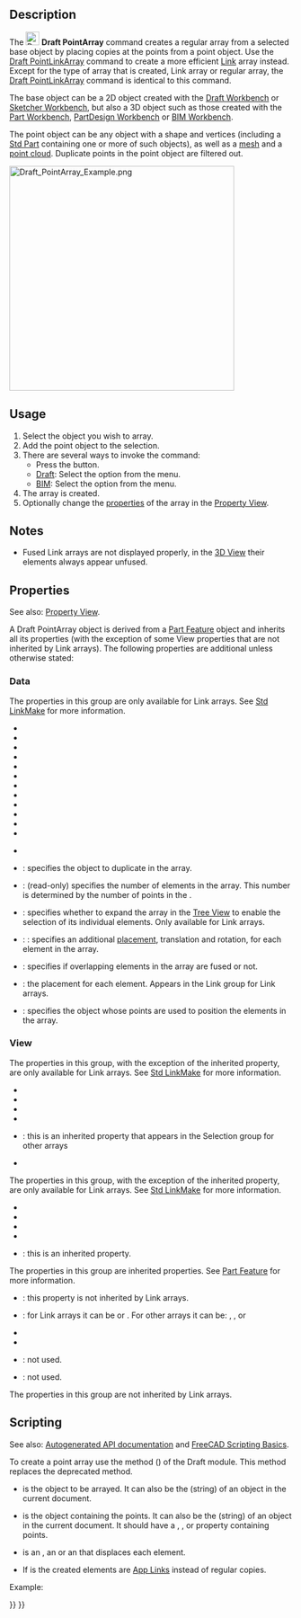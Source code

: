 <languages/>
<translate>

<!--T:21-->
{{Docnav
|[[Draft_PathLinkArray|PathLinkArray]]
|[[Draft_PointLinkArray|PointLinkArray]]
|[[Draft_Workbench|Draft]]
|IconL=Draft_PathLinkArray.svg
|IconR=Draft_PointLinkArray.svg
|IconC=Workbench_Draft.svg
}}

<!--T:1-->
{{GuiCommand
|Name=Draft PointArray
|MenuLocation=Modification → Array Tools →  Point Array<br>Modify →  Point Array
|Workbenches=[[Draft_Workbench|Draft]], [[BIM_Workbench|BIM]]
|Version=0.18
|SeeAlso=[[Draft_OrthoArray|Draft OrthoArray]], [[Draft_PolarArray|Draft PolarArray]], [[Draft_CircularArray|Draft CircularArray]], [[Draft_PathArray|Draft PathArray]], [[Draft_PathLinkArray|Draft PathLinkArray]], [[Draft_PointLinkArray|Draft PointLinkArray]]
}}

==Description== <!--T:2-->

<!--T:3-->
The [[Image:Draft_PointArray.svg|24px]] '''Draft PointArray''' command creates a regular array from a selected base object by placing copies at the points from a point object. Use the [[Draft_PointLinkArray|Draft PointLinkArray]] command to create a more efficient [[App_Link|Link]] array instead. Except for the type of array that is created, Link array or regular array, the [[Draft_PointLinkArray|Draft PointLinkArray]] command is identical to this command.

<!--T:15-->
The base object can be a 2D object created with the [[Draft_Workbench|Draft Workbench]] or [[Sketcher_Workbench|Sketcher Workbench]], but also a 3D object such as those created with the [[Part_Workbench|Part Workbench]], [[PartDesign_Workbench|PartDesign Workbench]] or [[BIM_Workbench|BIM Workbench]].

<!--T:53-->
The point object can be any object with a shape and vertices (including a [[Std_Part|Std Part]] containing one or more of such objects), as well as a [[Mesh_Workbench|mesh]] and a [[Points_Workbench|point cloud]]. Duplicate points in the point object are filtered out.

</translate>
[[Image:Draft_PointArray_Example.png|400px]]
<translate>
<!--T:17-->
{{Caption|Draft PointArray}}

==Usage== <!--T:4-->

<!--T:5-->
# Select the object you wish to array.
# Add the point object to the selection.
# There are several ways to invoke the command:
#* Press the {{Button|[[Image:Draft_PointArray.svg|16px]] [[Draft_PointArray|Point Array]]}} button.
#* [[Draft_Workbench|Draft]]: Select the {{MenuCommand|Modification → Array Tools → [[Image:Draft_PointArray.svg|16px]] Point Array}} option from the menu.
#* [[BIM_Workbench|BIM]]: Select the {{MenuCommand|Modify → [[Image:Draft_PointArray.svg|16px]] Point Array}} option from the menu.
# The array is created.
# Optionally change the [[#Properties|properties]] of the array in the [[Property_View|Property View]].

==Notes== <!--T:58-->

<!--T:59-->
* Fused Link arrays are not displayed properly, in the [[3D_View|3D View]] their elements always appear unfused.

==Properties== <!--T:8-->

<!--T:34-->
See also: [[Property_View|Property View]].

<!--T:28-->
A Draft PointArray object is derived from a [[Part_Feature|Part Feature]] object and inherits all its properties (with the exception of some View properties that are not inherited by Link arrays). The following properties are additional unless otherwise stated:

===Data=== <!--T:35-->

<!--T:36-->
{{Properties_Title|Link}}

<!--T:37-->
The properties in this group are only available for Link arrays. See [[Std_LinkMake#Properties|Std LinkMake]] for more information.

<!--T:38-->
* {{PropertyData|Scale|Float}}
* {{PropertyData|Scale Vector|Vector|Hidden}}
* {{PropertyData|Scale List|VectorList}}
* {{PropertyData|Visibility List|BoolList|Hidden}}
* {{PropertyData|Placement List|PlacementList|Hidden}}
* {{PropertyData|Element List|LinkList|Hidden}}
* {{PropertyData|_ Link Touched|Bool|Hidden}}
* {{PropertyData|_ Child Cache|LinkList|Hidden}}
* {{PropertyData|_ Link Owner|Integer|Hidden}}
* {{PropertyData|Colored Elements|LinkSubHidden|Hidden}}
* {{PropertyData|Link Copy On Change|Enumeration}}
* {{PropertyData|Link Transform|Bool}}

<!--T:56-->
{{Properties_Title|Draft}}

<!--T:57-->
* {{PropertyData|Always Sync Placement|Bool}}

<!--T:31-->
{{Properties_Title|Objects}}

<!--T:9-->
* {{PropertyData|Base|Link}}: specifies the object to duplicate in the array.
* {{PropertyData|Count|Integer}}: (read-only) specifies the number of elements in the array. This number is determined by the number of points in the {{PropertyData|Point Object}}.
* {{PropertyData|Expand Array|Bool}}: specifies whether to expand the array in the [[Tree_View|Tree View]] to enable the selection of its individual elements. Only available for Link arrays.
* {{PropertyData|Extra Placement|Placement}}: : specifies an additional [[Placement|placement]], translation and rotation, for each element in the array.
* {{PropertyData|Fuse|Bool}}: specifies if overlapping elements in the array are fused or not. {{Version|1.0}}
* {{PropertyData|Placement List|PlacementList}}: the placement for each element. Appears in the Link group for Link arrays. {{Version|1.1}}
* {{PropertyData|Point Object|Link}}: specifies the object whose points are used to position the elements in the array.

===View=== <!--T:39-->

<!--T:40-->
{{Properties_Title|Link}}

<!--T:41-->
The properties in this group, with the exception of the inherited property, are only available for Link arrays. See [[Std_LinkMake#Properties|Std LinkMake]] for more information.

<!--T:42-->
* {{PropertyView|Draw Style|Enumeration}}
* {{PropertyView|Line Width|FloatConstraint}}
* {{PropertyView|Override Material|Bool}}
* {{PropertyView|Point Size|FloatConstraint}}
* {{PropertyView|Selectable|Bool}}: this is an inherited property that appears in the Selection group for other arrays
* {{PropertyView|Shape Material|Material}}

<!--T:43-->
{{Properties_Title|Base}}

<!--T:44-->
The properties in this group, with the exception of the inherited property, are only available for Link arrays. See [[Std_LinkMake#Properties|Std LinkMake]] for more information.

<!--T:45-->
* {{PropertyView|Child View Provider|PersistentObject|Hidden}}
* {{PropertyView|Material List|MaterialList|Hidden}}
* {{PropertyView|Override Color List|ColorList|Hidden}}
* {{PropertyView|Override Material List|BoolList|Hidden}}
* {{PropertyView|Proxy|PythonObject|Hidden}}: this is an inherited property.

<!--T:46-->
{{Properties_Title|Display Options}}

<!--T:47-->
The properties in this group are inherited properties. See [[Part_Feature#Properties|Part Feature]] for more information.

<!--T:48-->
* {{PropertyView|Bounding Box|Bool}}: this property is not inherited by Link arrays.
* {{PropertyView|Display Mode|Enumeration}}: for Link arrays it can be {{value|Link}} or {{value|ChildView}}. For other arrays it can be: {{value|Flat Lines}}, {{value|Shaded}}, {{value|Wireframe}} or {{value|Points}}
* {{PropertyView|Show In Tree|Bool}}
* {{PropertyView|Visibility|Bool}}

<!--T:49-->
{{Properties_Title|Draft}}

<!--T:50-->
* {{PropertyView|Pattern|Enumeration}}: not used.
* {{PropertyView|Pattern Size|Float}}: not used.

<!--T:51-->
{{Properties_Title|Object style}}

<!--T:52-->
The properties in this group are not inherited by Link arrays.

==Scripting== <!--T:32-->

<!--T:10-->
See also: [https://freecad.github.io/SourceDoc/ Autogenerated API documentation] and [[FreeCAD Scripting Basics|FreeCAD Scripting Basics]].

<!--T:11-->
To create a point array use the {{incode|make_point_array}} method ({{Version|0.19}}) of the Draft module. This method replaces the deprecated {{incode|makePointArray}} method.

</translate>
{{Code|code=
point_array = make_point_array(base_object, point_object, extra=None, use_link=True)
}}
<translate>

<!--T:12-->
* {{incode|base_object}} is the object to be arrayed. It can also be the {{incode|Label}} (string) of an object in the current document.
* {{incode|point_object}} is the object containing the points. It can also be the {{incode|Label}} (string) of an object in the current document. It should have a {{incode|Geometry}}, {{incode|Links}}, or {{incode|Components}} property containing points.
* {{incode|extra}} is an {{incode|App.Placement}}, an {{incode|App.Vector}} or an {{incode|App.Rotation}} that displaces each element.
* If {{incode|use_link}} is {{incode|True}} the created elements are [[App_Link|App Links]] instead of regular copies.

<!--T:13-->
Example:

</translate>
{{Code|code=
import FreeCAD as App
import Draft

doc = App.newDocument()

polygon = Draft.make_polygon(3, radius=500.0)

p1 = Draft.make_point(App.Vector(1500, 0, 0))
p2 = Draft.make_point(App.Vector(2500, 0, 0))
p3 = Draft.make_point(App.Vector(2000, 1000, 0))

compound = doc.addObject("Part::Compound", "Compound")
compound.Links = [p1, p2, p3]

point_array = Draft.make_point_array(polygon, compound)
doc.recompute()
}}
<translate>


<!--T:20-->
{{Docnav
|[[Draft_PathLinkArray|PathLinkArray]]
|[[Draft_PointLinkArray|PointLinkArray]]
|[[Draft_Workbench|Draft]]
|IconL=Draft_PathLinkArray.svg
|IconR=Draft_PointLinkArray.svg
|IconC=Workbench_Draft.svg
}}

</translate>
{{Draft Tools navi{{#translation:}}}}
{{Userdocnavi{{#translation:}}}}